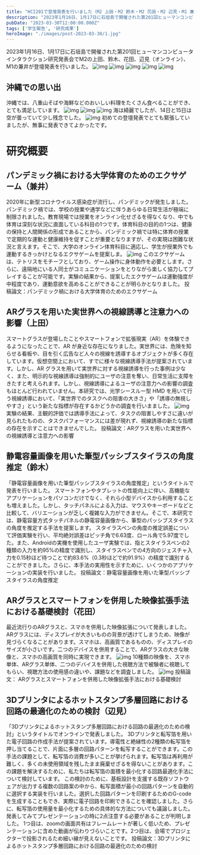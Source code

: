```yaml
---
title: "HCI201で登壇発表を行いました（M2 上田・M2 鈴木・M2 花田・M2 辺見・M1 兼井）"
description: "2023年1月16日、1月17日に石垣島で開催された第201回ヒューマンコンピュータインタラクション研究発表会でM2の上田、鈴木、花田、辺見（オンライン）、M1の兼井が登壇発表を行いました。"
pubDate: "2023-03-30T12:00:00.000Z"
tags: ['学生報告', '研究成果']
heroImage: "./images/post-2023-03-30/1.jpg"
---
```



2023年1月16日、1月17日に石垣島で開催された第201回ヒューマンコンピュータインタラクション研究発表会でM2の上田、鈴木、花田、辺見（オンライン）、M1の兼井が登壇発表を行いました。
<Grid>
<Image alt="img" src={Image1} />
<Image alt="img" src={Image2} />
<Image alt="img" src={Image3} />
<Image alt="img" src={Image4} />
<Image alt="img" src={Image5} />
</Grid>

## 沖縄での思い出
沖縄では、八重山そばや海鮮などのおいしい料理をたくさん食べることができ、とても満足しています。
<Grid>
<Image alt="img" src={Image6} />
<Image alt="img" src={Image7} />
<Image alt="img" src={Image8} />
</Grid>
海は綺麗でしたが、14日と15日は空が曇っていて少し残念でした。
<Grid>
<Image alt="img" src={Image9} />
</Grid>
初めての登壇発表でとても緊張していましたが、無事に発表できてよかったです。

# 研究概要
## パンデミック禍における大学体育のためのエクサゲーム（兼井）
2020年に新型コロナウイルス感染症が流行し、パンデミックが発生しました。パンデミック禍では、学校の授業や通学などに伴うあらゆる日常生活が極端に制限されました。教育現場では授業をオンライン化せざるを得なくなり、中でも体育は深刻な状況に直面している科目の1つです。体育科目の目的の1つは、健康の保持と人間関係の形成であることから、パンデミック禍では特に体育の授業で定期的な運動と健康維持を促すことが重要となりますが、その実現は困難な状況と言えます。そこで、大学のオンライン体育科目に適応し、学生が授業外でも運動するきっかけとなるエクサゲームを提案しま。
<Grid>
<Image alt="img" src={Image10} />
</Grid>
このエクサゲームは、テトリスをモチーフとしており、ゲーム操作に身体動作を必要とします。さらに、遠隔地にいる人同士がコミュニケーションをとりながら楽しく協力してプレイすることが可能です。実験の結果から、提案したエクサゲームは運動強度が中程度であり、運動意欲を高めることができることが明らかとなりました。
投稿論文：パンデミック禍における大学体育のためのエクサゲーム
## ARグラスを用いた実世界への視線誘導と注意力への影響（上田）
スマートグラスが登場したことやスマートフォンで拡張現実（AR）を体験できるようになったことで、AR が身近な存在になりました。実世界には、危険を知らせる看板や、目を引く広告など人々の視線を誘導するオブジェクトが多く存在しています。仮想空間上において、すでに様々な視線誘導手法が提案されています。しかし、AR グラスを用いて実世界に対する視線誘導を行った事例は少なく、また、明示的な視線誘導は強制的にユーザの注意を奪い、日常生活に支障をきたすと考えられます。しかし、視線誘導によるユーザの注意力への影響の調査もほとんど行われていません。本研究では、光学シースルー型 HMD を用いて行う視線誘導において、「実世界でのタスクへの阻害の大きさ」や「誘導の無視しやすさ」という新たな指標が存在するかどうかの調査を行いまました。
<Grid>
<Image alt="img" src={Image11} />
</Grid>
実験の結果、主観的評価では誘導手法によって、タスクの阻害しやすさに違いが見られたものの、タスクパフォーマンスには差が現れず、視線誘導の新たな指標の存在を示すことはできませんでした。
投稿論文：ARグラスを用いた実世界への視線誘導と注意力への影響
## 静電容量画像を用いた筆型パッシブスタイラスの角度推定（鈴木）
「静電容量画像を用いた筆型パッシブスタイラスの角度推定」というタイトルで発表を行いました。
スマートフォンやタブレットの性能向上に伴い、高機能なアプリケーションをパソコンだけでなく、それら小型デバイスから利用することも増えました。しかし、タッチパネルによる入力は、マウスやキーボードなどと比較して、バリエーションが乏しく複雑な入力ができません。そこで、本研究では、静電容量方式タッチパネルの静電容量画像から、筆型のパッシブスタイラスの角度を推定する手法を提案します。
スタイラスペンの角度の推定誤差について評価実験を行い、平均絶対誤差はピッチ角で6.63度、ロール角で5.97度でした。また、Androidの実機を使用したユーザ実験では、指とスタイラスペンの2種類の入力を約95%の精度で識別し、スタイラスペンでの4方向のジェスチャ入力を0.15秒ほど待つことで約83.6%（0.3秒ほどで約91.9%）の精度で識別することができました。さらに、本手法の実用性を示すために、いくつかのアプリケーションの実装を行いました。
投稿論文：静電容量画像を用いた筆型パッシブスタイラスの角度推定

## ARグラスとスマートフォンを併用した映像拡張手法における基礎検討（花田）
最近流行りのARグラスと、スマホを併用した映像拡張について発表しました。ARグラスには、ディスプレイが大きいものの背景が透けてしまうため、映像が見づらくなることがあります。スマホは、高画質であるものの、ディスプレイのサイズが小さいです。二つのデバイスを併用することで、ARグラスの大きな映像と、スマホの高画質を同時に実現できます。
<Grid>
<Image alt="img" src={Image12} />
</Grid>
10種類の映像を、スマホ単体、ARグラス単体、二つのデバイスを併用した視聴方法で被験者に視聴してもらい、視聴方法の使用感の違いや、課題などを調査しました。
<Grid>
<Image alt="img" src={Image13} />
</Grid>
投稿論文： ARグラスとスマートフォンを併用した映像拡張手法における基礎検討

## 3Dプリンタによるホットスタンプ多層回路における回路の最適化のための検討（辺見）
「3Dプリンタによるホットスタンプ多層回路における回路の最適化のための検討」というタイトルでオンラインで発表しました。
3Dプリンタと転写箔を用いた電子回路の作成手法が提案されています。導電性と絶縁性の2種類の転写箔を押し当てることで、片面に多層の回路パターンを転写することができます。この手法の課題として、転写箔の消費が多いことが挙げられます。転写箔は再利用が難しく、多くの未使用領域を残したまま廃棄せざるを得ないことがあります。この課題を解決するために、私たちは転写箔の面積を最小化する回路最適化手法について検討しています。
この検討のために、基板設計を支援する既存ソフトウェアが出力する複数の回路案の中から、転写面積が最小の回路パターンを自動的に選択する実装を行いました。選択した回路パターンを印刷するためのG-codeを生成することもでき、実際に電子回路を印刷できることを確認しました。さらに、転写箔の使用量を最小化するための具体的な方法についても議論しました。
発表してみてプレゼンテーションの時に2点注意する必要があることが判明しました。
1つ目は、zoomの画面共有はフレームレートが著しく低いため、プレゼンテーションに含めた動画が伝わりづらいことです。2つ目は、会場でプロジェクターで投影されるため細い線が見えないことです。
投稿論文：3Dプリンタによるホットスタンプ多層回路における回路の最適化のための検討
